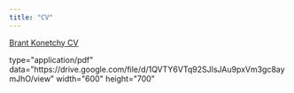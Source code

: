 ```yaml
---
title: "CV"
---
```


[Brant Konetchy CV](https://drive.google.com/file/d/1QVTY6VTq92SJIsJAu9pxVm3gc8aymJhO/view)

```{=html}
<html>
  <body>
    <object>
      type="application/pdf"
      data="https://drive.google.com/file/d/1QVTY6VTq92SJIsJAu9pxVm3gc8aymJhO/view"
      width="600"
      height="700"
    </object>
  </body>
</html>

```
